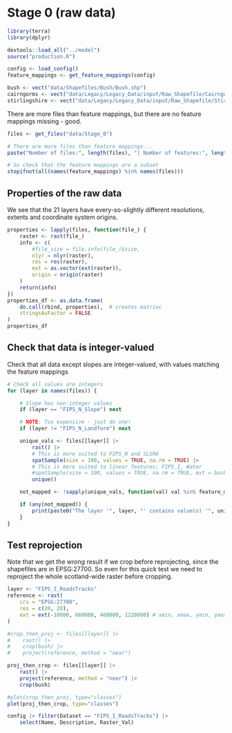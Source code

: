 # Stage 0 (raw data)

```r
library(terra)
library(dplyr)

devtools::load_all("../model")
source("production.R")

config <- load_config()
feature_mappings <- get_feature_mappings(config)

bush <- vect("data/Shapefiles/Bush/Bush.shp")
cairngorms <- vect("data/Legacy/Legacy_Data/input/Raw_Shapefile/CairngormNP/CairngormNP.shp")
stirlingshire <- vect("data/Legacy/Legacy_Data/input/Raw_Shapefile/Stirlingshire/Stirlingshire.shp")
```

There are more files than feature mappings, but there are no feature mappings missing - good.

```r
files <- get_files("data/Stage_0")

# There are more files than feature mappings...
paste("Number of files:", length(files), "| Number of features:", length(feature_mappings))

# So check that the feature mappings are a subset
stopifnot(all(names(feature_mappings) %in% names(files)))
```

## Properties of the raw data

We see that the 21 layers have every-so-slightly different resolutions, extents and coordinate system origins.

```r
properties <- lapply(files, function(file_) {
    raster <- rast(file_)
    info <- c(
        #file_size = file.info(file_)$size,
        nlyr = nlyr(raster),
        res = res(raster),
        ext = as.vector(ext(raster)),
        origin = origin(raster)
    )
    return(info)
})
properties_df <- as.data.frame(
    do.call(rbind, properties),  # creates matrixc
    stringsAsFactor = FALSE
)
properties_df
```

## Check that data is integer-valued

Check that all data except slopes are integer-valued, with values matching the feature mappings

```r
# Check all values are integers
for (layer in names(files)) {

    # Slope has non-integer values
    if (layer == "FIPS_N_Slope") next

    # NOTE: Too expensive - just do one!
    if (layer != "FIPS_N_Landform") next

    unique_vals <- files[[layer]] |>
        rast() |>
        # This is more suited to FIPS_N and SLSRA
        spatSample(size = 100, values = TRUE, na.rm = TRUE) |>
        # This is more suited to linear features: FIPS_I, Water
        #spatSample(size = 100, values = TRUE, na.rm = TRUE, ext = bush, exhaustive = TRUE) |>
        unique()

    not_mapped <- !sapply(unique_vals, function(val) val %in% feature_mappings[[layer]])

    if (any(not_mapped)) {
        print(paste0("The layer '", layer, "' contains value(s) '", unique_vals[not_mapped], "' which are not present in the feature mappings."))
    }
}
```

## Test reprojection

Note that we get the *wrong* result if we crop before reprojecting, since the shapefiles are in EPSG:27700.
So even for this quick test we need to reproject the whole scotland-wide raster before cropping.

```r
layer <- "FIPS_I_RoadsTracks"
reference <- rast(
    crs = "EPSG:27700",
    res = c(20, 20),
    ext = ext(-10000, 660000, 460000, 1220000) # xmin, xmax, ymin, ymax
)

#crop_then_proj <- files[[layer]] |>
#    rast() |>
#    crop(bush) |>
#    project(reference, method = "near")

proj_then_crop <- files[[layer]] |>
    rast() |>
    project(reference, method = "near") |>
    crop(bush)

#plet(crop_then_proj, type="classes")
plet(proj_then_crop, type="classes")
```


```r
config |> filter(Dataset == "FIPS_I_RoadsTracks") |>
    select(Name, Description, Raster_Val)
```
